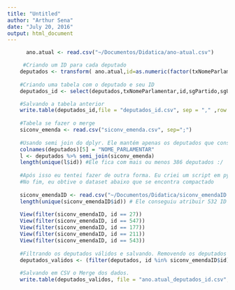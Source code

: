 ```yaml
---
title: "Untitled"
author: "Arthur Sena"
date: "July 20, 2016"
output: html_document
---
```


```r

      ano.atual <- read.csv("~/Documentos/Didatica/ano-atual.csv")

     #Criando um ID para cada deputado
    deputados <- transform( ano.atual,id=as.numeric(factor(txNomeParlamentar)))
    
    #Criando uma tabela com o deputado e seu ID
    deputados_id <- select(deputados,txNomeParlamentar,id,sgPartido,sgUF) %>% group_by(txNomeParlamentar) %>% slice(c(1))

    #Salvando a tabela anterior
    write.table(deputados_id,file = "deputados_id.csv", sep = "," ,row.names = F)
    
    #Tabela se fazer o merge
    siconv_emenda <- read.csv("siconv_emenda.csv", sep=";")
    
    #Usando semi join do dplyr. Ele mantém apenas os deputados que conseguiu fazer o match
    colnames(deputados)[5] = "NOME_PARLAMENTAR"
    l <- deputados %>% semi_join(siconv_emenda) 
    length(unique(l$id)) #Ele fica com mais ou menos 386 deputados :/
    
    #Após isso eu tentei fazer de outra forma. Eu criei um script em python pra atribuir o ID do deputado na mão (make_id.py). 
    #No fim, eu obtive o dataset abaixo que se encontra compactado
    
    siconv_emendaID <- read.csv("~/Documentos/Didatica/siconv_emendaID.csv")
    length(unique(siconv_emendaID$id)) # Ele conseguiu atribuir 532 ID's. Lembrando que o total é 572. 
    
    View(filter(siconv_emendaID, id == 27))
    View(filter(siconv_emendaID, id == 547))
    View(filter(siconv_emendaID, id == 177))
    View(filter(siconv_emendaID, id == 211))
    View(filter(siconv_emendaID, id == 543))
    
    #Filtrando os deputados válidos e salvando. Removendo os deputados que ele não conseguiu colocar o ID
    deputados_validos <- (filter(deputados, id %in% siconv_emendaID$id))
      
    #Salvando em CSV o Merge dos dados.
    write.table(deputados_validos, file = "ano.atual_deputados_id.csv", sep = ",", row.names = F)
    
```


